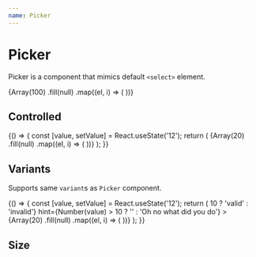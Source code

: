 ```yaml
---
name: Picker
---
```



# Picker

Picker is a component that mimics default `<select>` element.

<Playground>
  <Box css={{ p: '$8', bc: '$surface' }}>
    <Flex gap="md" css={{ width: '$40' }} cross="stretch">
      <Picker label="Item index" placeholder="1 number">
        {Array(100)
          .fill(null)
          .map((el, i) => (
            <Picker.Item key={i} value={`${i + 1}`} label={`Item ${i + 1}`} />
          ))}
      </Picker>
    </Flex>
  </Box>
</Playground>

## Controlled

<Playground>
  {() => {
    const [value, setValue] = React.useState('12');
    return (
      <Box css={{ p: '$8', bc: '$surface' }}>
        <Flex gap="md" css={{ width: '$40' }}>
          <Picker label="Item index" value={value} onChange={setValue}>
            {Array(20)
              .fill(null)
              .map((el, i) => (
                <Picker.Item key={i} value={`${i + 1}`} label={`Item ${i + 1}`} />
              ))}
          </Picker>
        </Flex>
      </Box>
    );
  }}
</Playground>

## Variants

Supports same `variant`s as `Picker` component.

<Playground>
  {() => {
    const [value, setValue] = React.useState('12');
    return (
      <Box css={{ p: '$8', bc: '$surface' }}>
        <Flex gap="md" css={{ width: '$40' }} cross="stretch">
          <Picker
            label="Item index"
            variant="underlined"
            placeholder="1 number"
            value={value}
            onChange={setValue}
            validity={Number(value) > 10 ? 'valid' : 'invalid'}
            hint={Number(value) > 10 ? '' : 'Oh no what did you do'}
          >
            {Array(20)
              .fill(null)
              .map((el, i) => (
                <Picker.Item key={i} value={`${i + 1}`} label={`Item ${i + 1}`} />
              ))}
          </Picker>
        </Flex>
      </Box>
    );
  }}
</Playground>

## Size

<Playground>
  <Flex gap="lg" css={{ p: '$6', bc: '$surface' }}>
    <Flex flow="column" gap="md">
      <Picker size="sm" label="Boxed" hint="Default variant" placeholder="Small size">
        <Picker.Item label="Only option" />
      </Picker>
      <Picker size="sm" variant="underlined" hint="Pretty variant" label="Underlined" placeholder="Small size">
        <Picker.Item label="Only option" />
      </Picker>
      <Picker size="sm" variant="transparent" hint="Not using labels" placeholder="Small size">
        <Picker.Item label="Only option" />
      </Picker>
    </Flex>
    <Flex flow="column" gap="md">
      <Picker size="md" label="Boxed" hint="Default variant" placeholder="Default size">
        <Picker.Item label="Only option" />
      </Picker>
      <Picker size="md" variant="underlined" hint="Pretty variant" label="Underlined" placeholder="Default size">
        <Picker.Item label="Only option" />
      </Picker>
      <Picker size="md" variant="transparent" hint="Not using labels" placeholder="Default size">
        <Picker.Item label="Only option" />
      </Picker>
    </Flex>
    <Flex flow="column" gap="md">
      <Picker size="lg" label="Boxed" hint="Default variant" placeholder="Large size">
        <Picker.Item label="Only option" />
      </Picker>
      <Picker size="lg" variant="underlined" hint="Pretty variant" label="Underlined" placeholder="Large size">
        <Picker.Item label="Only option" />
      </Picker>
      <Picker size="lg" variant="transparent" hint="Not using labels" placeholder="Large size">
        <Picker.Item label="Only option" />
      </Picker>
    </Flex>
    <Flex flow="column" gap="md">
      <Picker size="xl" label="Boxed" hint="Default variant" placeholder="Editable heading size">
        <Picker.Item label="Only option" />
      </Picker>
      <Picker
        size="xl"
        variant="underlined"
        hint="Pretty variant"
        label="Underlined"
        placeholder="Editable heading size"
      >
        <Picker.Item label="Only option" />
      </Picker>
      <Picker size="xl" variant="transparent" hint="Not using labels" placeholder="Editable heading size">
        <Picker.Item label="Only option" />
      </Picker>
    </Flex>
  </Flex>
</Playground>
